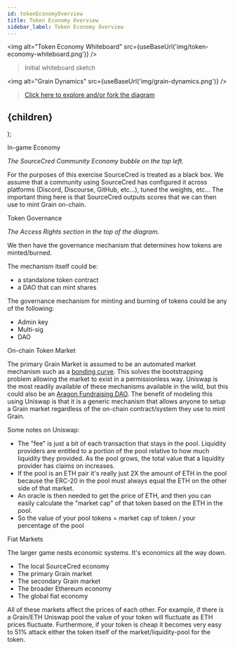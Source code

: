 ```yaml
---
id: tokenEconomyOverview 
title: Token Economy Overview
sidebar_label: Token Economy Overview
---
```



<img alt="Token Economy Whiteboard" src={useBaseUrl('img/token-economy-whiteboard.png')} />

> Initial whiteboard sketch

<img alt="Grain Dynamics" src={useBaseUrl('img/grain-dynamics.png')} />

> [Click here to explore and/or fork the diagram](https://www.lucidchart.com/invitations/accept/53bb9538-8ec1-472a-a955-8ff0b09b06b6)

  <h2>
    <span
        style={{
        backgroundColor: color,
        borderRadius: '2px',
        color: '#fff',
        padding: '0.2rem',
        }}>
        {children}
    </span>
  </h2>
);

<Highlight color="blue">In-game Economy</Highlight>

*The SourceCred Community Economy bubble on the top left.*

For the purposes of this exercise SourceCred is treated as a black box. We assume that a community using SourceCred has configured it across platforms (Discord, Discourse, GitHub, etc...), tuned the weights, etc... The important thing here is that SourceCred outputs scores that we can then use to mint Grain on-chain. 

<Highlight color="pink">Token Governance</Highlight>

*The Access Rights section in the top of the diagram.*

We then have the governance mechanism that determines how tokens are minted/burned. 

The mechanism itself could be:

- a standalone token contract
- a DAO that can mint shares

The governance mechanism for minting and burning of tokens could be any of the following:

- Admin key
- Multi-sig
- DAO

<Highlight color="orange">On-chain Token Market</Highlight>

The primary Grain Market is assumed to be an automated market mechanism such as a [bonding curve](https://discourse.sourcecred.io/t/bonding-curve-references/271). This solves the bootstrapping problem allowing the market to exist in a permissionless way. Uniswap is the most readily available of these mechanisms available in the wild, but this could also be an [Aragon Fundraising DAO](https://fundraising.aragon.black/). The benefit of modeling this using Uniswap is that it is a generic mechanism that allows anyone to setup a Grain market regardless of the on-chain contract/system they use to mint Grain.

Some notes on Uniswap:

- The "fee" is just a bit of each transaction that stays in the pool. Liquidity providers are entitled to a portion of the pool relative to how much liquidity they provided. As the pool grows, the total value that a liquidity provider has claims on increases.
- If the pool is an ETH pair it's really just 2X the amount of ETH in the pool because the ERC-20 in the pool must always equal the ETH on the other side of that market.
- An oracle is then needed to get the price of ETH, and then you can easily calculate the "market cap" of that token based on the ETH in the pool.
- So the value of your pool tokens = market cap of token / your percentage of the pool

<Highlight color="green">Fiat Markets</Highlight>

The larger game nests economic systems. It's economics all the way down.

- The local SourceCred economy
- The primary Grain market
- The secondary Grain market
- The broader Ethereum economy
- The global fiat economy

All of these markets affect the prices of each other. For example, if there is a Grain/ETH Uniswap pool the value of your token will fluctuate as ETH prices fluctuate. Furthermore, if your token is cheap it becomes very easy to 51% attack either the token itself of the market/liquidity-pool for the token.